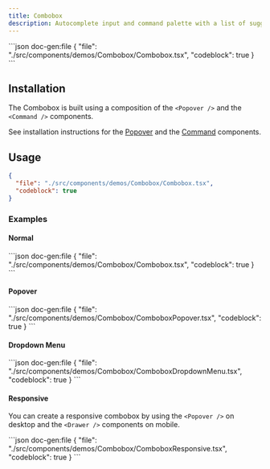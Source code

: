 ```yaml
---
title: Combobox
description: Autocomplete input and command palette with a list of suggestions.
---
```


<ComponentPreview name='combobox'>
```json doc-gen:file
{
  "file": "./src/components/demos/Combobox/Combobox.tsx",
  "codeblock": true
}
```
</ComponentPreview>

## Installation

The Combobox is built using a composition of the `<Popover />` and the `<Command />` components.

See installation instructions for the [Popover](/docs/ui/popover) and the [Command](/docs/ui/command) components.

## Usage

<div className='not-prose [&_figure]:max-h-[320px] [&_figure]:overflow-y-auto'>

```json doc-gen:file
{
  "file": "./src/components/demos/Combobox/Combobox.tsx",
  "codeblock": true
}
```

</div>

### Examples

#### Normal

<ComponentPreview name='combobox'>
```json doc-gen:file
{
  "file": "./src/components/demos/Combobox/Combobox.tsx",
  "codeblock": true
}
```
</ComponentPreview>

#### Popover

<ComponentPreview name='combobox-popover'>
```json doc-gen:file
{
  "file": "./src/components/demos/Combobox/ComboboxPopover.tsx",
  "codeblock": true
}
```
</ComponentPreview>

#### Dropdown Menu

<ComponentPreview name='combobox-dropdown-menu'>
```json doc-gen:file
{
  "file": "./src/components/demos/Combobox/ComboboxDropdownMenu.tsx",
  "codeblock": true
}
```
</ComponentPreview>

#### Responsive

You can create a responsive combobox by using the `<Popover />` on desktop and the `<Drawer />` components on mobile.

<ComponentPreview name='combobox-responsive'>
```json doc-gen:file
{
  "file": "./src/components/demos/Combobox/ComboboxResponsive.tsx",
  "codeblock": true
}
```
</ComponentPreview>
